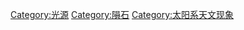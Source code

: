 {{Catmore}}

[[Category:光源|Category:光源]]
[[Category:隕石|Category:隕石]]
[[Category:太阳系天文现象|Category:太阳系天文现象]]